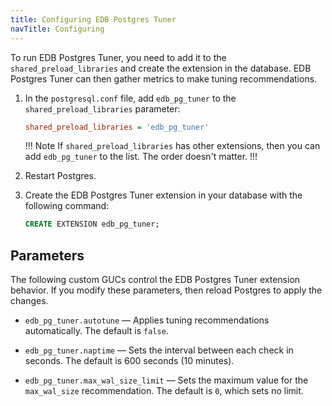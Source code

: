 ```yaml
---
title: Configuring EDB Postgres Tuner
navTitle: Configuring
--- 
```


To run EDB Postgres Tuner, you need to add it to the `shared_preload_libraries` and create the extension in the database. EDB Postgres Tuner can then gather metrics to make tuning recommendations. 

1. In the `postgresql.conf` file, add `edb_pg_tuner` to the `shared_preload_libraries` parameter:

   ```ini
   shared_preload_libraries = 'edb_pg_tuner'
   ```

   !!! Note
   If `shared_preload_libraries` has other extensions, then you can add `edb_pg_tuner` to the list. The order doesn't matter. 
   !!!

1. Restart Postgres. 

1. Create the EDB Postgres Tuner extension in your database with the following command: 

   ```sql
   CREATE EXTENSION edb_pg_tuner;
   ```

## Parameters 

The following custom GUCs control the EDB Postgres Tuner extension behavior. If you modify these parameters, then reload Postgres to apply the changes. 

- `edb_pg_tuner.autotune` &mdash; Applies tuning recommendations automatically. The default is `false`. 

- `edb_pg_tuner.naptime` &mdash; Sets the interval between each check in seconds. The default is 600 seconds (10 minutes).

- `edb_pg_tuner.max_wal_size_limit` &mdash; Sets the maximum value for the `max_wal_size` recommendation. The default is `0`, which sets no limit.
